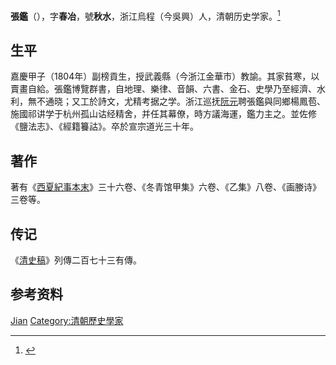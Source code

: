 {{Otheruses|other=名为张鉴的其他人物|张鉴}}

'''張鑑'''（{{bd|1768年||1850年|catIdx=Z张}}），字'''春冶'''，號'''秋水'''，浙江烏程（今吳興）人，清朝历史学家。<ref>{{Cite book|title=中国文学大辞典 • 第五卷|author=马良春, 李福田总主编|publisher=天津人民出版社|year=1991|isbn=|location=天津|pages=}}</ref>

== 生平 ==
嘉慶甲子（1804年）副榜貢生，授武義縣（今浙江金華市）教諭。其家貧寒，以賣畫自給。張鑑博覽群書，自地理、樂律、音韻、六書、金石、史學乃至經濟、水利，無不通晓；又工於詩文，尤精考据之学。浙江巡抚[[阮元|阮元]]聘張鑑與同鄉楊鳳苞、施國祁讲学于杭州孤山诂经精舍，并任其幕僚，時方議海運，鑑力主之。並佐修《鹽法志》、《經籍籑詁》。卒於宣宗道光三十年。

== 著作 ==
著有《[[西夏紀事本末|西夏紀事本末]]》三十六卷、《冬青馆甲集》六卷、《乙集》八卷、《画媵诗》三卷等。

== 传记 ==
《[[清史稿|清史稿]]》列傳二百七十三有傳。

== 参考资料 ==
{{reflist}}

{{Authority control}}
{{DEFAULTSORT:Zhang张}}
[[Category:张姓|Jian]]
[[Category:清朝歷史學家|Category:清朝歷史學家]]

{{中國歷史學家小作品}}